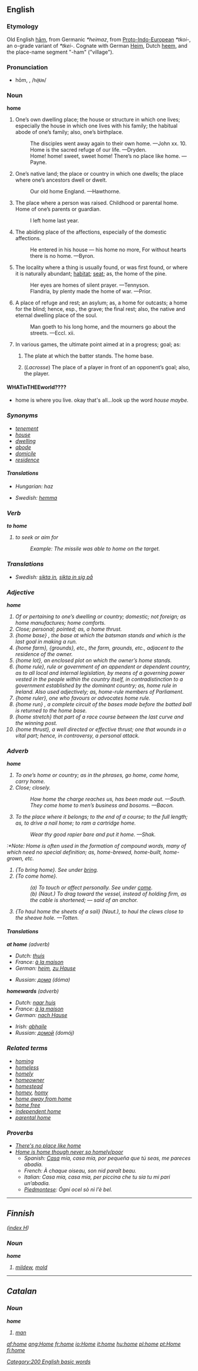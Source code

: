 ==English==

{{rank|brought|woman|want|233|home|whose|words|given}}

{{rfc}}
===Etymology===
Old English [[ham#Old English|hām]], from Germanic ''*heimaz'', from [[Proto-Indo-European]] ''*tkoi-'', an o-grade variant of ''*tkei-''.  Cognate with German [[Heim]], Dutch [[heem]], and the place-name segment "-ham" ("village").

===Pronunciation===
*hōm, {{IPAchar|/həʊm/}}, /<tt>h@Um</tt>/
*:{{IPAchar|[[Rhymes:English:-əʊm|Rhymes: -əʊm]]}}

===Noun===
'''home'''

# One’s own dwelling place; the house or structure in which one lives; especially the house in which one lives with his family; the habitual abode of one’s family; also, one’s birthplace.
#:The disciples went away again to their own home. —John xx. 10.
#:Home is the sacred refuge of our life. —Dryden.
#:Home! home! sweet, sweet home! There’s no place like home. —Payne.
# One’s native land; the place or country in which one dwells; the place where one’s ancestors dwell or dwelt.
#:Our old home England. —Hawthorne.
# The place where a person was raised. Childhood or parental home. Home of one’s parents or guardian.
#:I left home last year.
# The abiding place of the affections, especially of the domestic affections.
#:He entered in his house — his home no more, For without hearts there is no home. —Byron.
# The locality where a thing is usually found, or was first found, or where it is naturally abundant; [[habitat]]; [[seat]]; as, the home of the pine.
#:Her eyes are homes of silent prayer. —Tennyson.
#:Flandria, by plenty made the home of war. —Prior.
# A place of refuge and rest; an asylum; as, a home for outcasts; a home for the blind; hence, esp., the grave; the final rest; also, the native and eternal dwelling place of the soul.
#:Man goeth to his long home, and the mourners go about the streets. —Eccl. xii.
# In various games, the ultimate point aimed at in a progress; goal; as:
## {{Baseball}} The plate at which the batter stands. The home base.
## (''Lacrosse'') The place of a player in front of an opponent’s goal; also, the player.

====WHATinTHEEworld????====
*home is where you live. okay that's all...look up the word <I>house<I> maybe.

===Synonyms===
* [[tenement]]
* [[house]]
* [[dwelling]]
* [[abode]]
* [[domicile]]
* [[residence]]

====Translations====
{{top}}
*Hungarian: haz
{{mid}}
*Swedish: [[hemma]]
{{bottom}}

===Verb===
'''to home'''

# to seek or aim for
#:Example:  The missile was able to home on the target.

===Translations===
*Swedish: [[sikta in]], [[sikta in sig på]]

===Adjective===
'''home'''

# Of or pertaining to one’s dwelling or country; domestic; not foreign; as home manufactures; home comforts.
# Close; personal; pointed; as, a home thrust.
#{home base} {{Baseball}}, the base at which the batsman stands and which is the last goal in making a run.
#{home farm}, {grounds}, etc., the farm, grounds, etc., adjacent to the residence of the owner.
#{home lot}, {{US}} an enclosed plot on which the owner’s home stands.
#{home rule}, rule or government of an appendent or dependent country, as to all local and internal legislation, by means of a governing power vested in the people within the country itself, in contradistinction to a government established by the dominant country; as, home rule in Ireland. Also used adjectively; as, home-rule members of Parliament.
#{home ruler}, one who favours or advocates home rule.
#{home run} {{Baseball}}, a complete circuit of the bases made before the batted ball is returned to the home base.
#{home stretch} {{sports}} that part of a race course between the last curve and the winning post.
#{home thrust}, a well directed or effective thrust; one that wounds in a vital part; hence, in controversy, a personal attack.

===Adverb===
'''home'''

# To one’s home or country; as in the phrases, go home, come home, carry home.
# Close; closely.
#:How home the charge reaches us, has been made out. —South.
#:They come home to men’s business and bosoms. —Bacon.
# To the place where it belongs; to the end of a course; to the full length; as, to drive a nail home; to ram a cartridge home.
#: Wear thy good rapier bare and put it home. —Shak.
:*Note: Home is often used in the formation of compound words, many of which need no special definition; as, home-brewed, home-built, home-grown, etc.
#{To bring home}. See under [[bring]].
#{To come home}.
#:(a) To touch or affect personally. See under [[come]].
#:(b) ''(Naut.)'' To drag toward the vessel, instead of holding firm, as the cable is shortened; — said of an anchor.
#{To haul home the sheets of a sail} (Naut.), to haul the clews close to the sheave hole. —Totten.

====Translations====
'''at home''' ''(adverb)''
{{top}}
*Dutch: [[thuis]]
*France: [[à la maison]]
*German: [[heim]], [[zu Hause]]
{{mid}}
*Russian: [[дома]] (dóma)
{{bottom}}

'''homewards''' ''(adverb)''
{{top}}
*Dutch: [[naar huis]]
*France: [[à la maison]]
*German: [[nach Hause]]
{{mid}}
*Irish: [[abhaile]]
*Russian: [[домой]] (domój)
{{bottom}}

===Related terms===
*[[homing]]
*[[homeless]]
*[[homely]]
*[[homeowner]]
*[[homestead]]
*[[homey]], [[homy]]
*[[home away from home]]
*[[home free]]
*[[independent home]]
*[[parental home]]

===Proverbs===
*[[There's no place like home]] 
*[[Home is home though never so homely/poor]] 
**Spanish: [[Casa]] mía, casa mía, por pequeña que tú seas, me pareces abadía.
**French: À chaque oiseau, son nid paraît beau.
**Italian: Casa mia, casa mia, per piccina che tu sia tu mi pari un’abadia.
**[[Piedmontese]]: Ógni ocel sò nì l'è bel.


----
==Finnish==
([[Wiktionary:Finnish_index_h|index H]])

===Noun===
'''home'''

#[[mildew]], [[mold]]


----
==Catalan==
===Noun===
'''home''' {{m}}

# [[man]]


[[Category:200 English basic words]]

[[af:home]]
[[ang:Home]]
[[fr:home]]
[[io:Home]]
[[it:home]]
[[hu:home]]
[[pl:home]]
[[pt:Home]]
[[fi:home]]